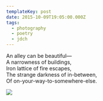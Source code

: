 ```yaml
---
templateKey: post
date: 2015-10-09T19:05:00.000Z
tags:
  - photography
  - poetry
  - jdch
---
```

An alley can be beautiful—<br/>
A narrowness of buildings,<br/>
Iron lattice of fire escapes,<br/>
The strange darkness of in-between,<br/>
Of on-your-way-to-somewhere-else.

![](../../assets/photos/20151009-IMG_2368.jpg)
